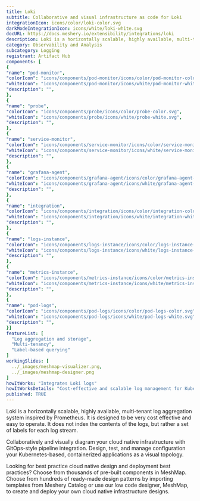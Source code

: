 ```yaml
---
title: Loki
subtitle: Collaborative and visual infrastructure as code for Loki
integrationIcon: icons/color/loki-color.svg
darkModeIntegrationIcon: icons/white/loki-white.svg
docURL: https://docs.meshery.io/extensibility/integrations/loki
description: Loki is a horizontally scalable, highly available, multi-tenant log aggregation system inspired by Prometheus. It is designed to be very cost effective and easy to operate. It does not index the contents of the logs, but rather a set of labels for each log stream.
category: Observability and Analysis
subcategory: Logging
registrant: Artifact Hub
components: [
{
"name": "pod-monitor",
"colorIcon": "icons/components/pod-monitor/icons/color/pod-monitor-color.svg",
"whiteIcon": "icons/components/pod-monitor/icons/white/pod-monitor-white.svg",
"description": "",
},
{
"name": "probe",
"colorIcon": "icons/components/probe/icons/color/probe-color.svg",
"whiteIcon": "icons/components/probe/icons/white/probe-white.svg",
"description": "",
},
{
"name": "service-monitor",
"colorIcon": "icons/components/service-monitor/icons/color/service-monitor-color.svg",
"whiteIcon": "icons/components/service-monitor/icons/white/service-monitor-white.svg",
"description": "",
},
{
"name": "grafana-agent",
"colorIcon": "icons/components/grafana-agent/icons/color/grafana-agent-color.svg",
"whiteIcon": "icons/components/grafana-agent/icons/white/grafana-agent-white.svg",
"description": "",
},
{
"name": "integration",
"colorIcon": "icons/components/integration/icons/color/integration-color.svg",
"whiteIcon": "icons/components/integration/icons/white/integration-white.svg",
"description": "",
},
{
"name": "logs-instance",
"colorIcon": "icons/components/logs-instance/icons/color/logs-instance-color.svg",
"whiteIcon": "icons/components/logs-instance/icons/white/logs-instance-white.svg",
"description": "",
},
{
"name": "metrics-instance",
"colorIcon": "icons/components/metrics-instance/icons/color/metrics-instance-color.svg",
"whiteIcon": "icons/components/metrics-instance/icons/white/metrics-instance-white.svg",
"description": "",
},
{
"name": "pod-logs",
"colorIcon": "icons/components/pod-logs/icons/color/pod-logs-color.svg",
"whiteIcon": "icons/components/pod-logs/icons/white/pod-logs-white.svg",
"description": "",
}]
featureList: [
  "Log aggregation and storage",
  "Multi-tenancy",
  "Label-based querying"
]
workingSlides: [
  ../_images/meshmap-visualizer.png,
  ../_images/meshmap-designer.png
]
howItWorks: "Integrates Loki logs"
howItWorksDetails: "Cost-effective and scalable log management for Kubernetes"
published: TRUE
---
```

<p>
Loki is a horizontally scalable, highly available, multi-tenant log aggregation system inspired by Prometheus. It is designed to be very cost effective and easy to operate. It does not index the contents of the logs, but rather a set of labels for each log stream.
</p>
<p>
    Collaboratively and visually diagram your cloud native infrastructure with GitOps-style pipeline integration. Design, test, and manage configuration your Kubernetes-based, containerized applications as a visual topology.
</p>
<p>
    Looking for best practice cloud native design and deployment best practices? Choose from thousands of pre-built components in MeshMap. Choose from hundreds of ready-made design patterns by importing templates from Meshery Catalog or use our low code designer, MeshMap, to create and deploy your own cloud native infrastructure designs.
</p>
